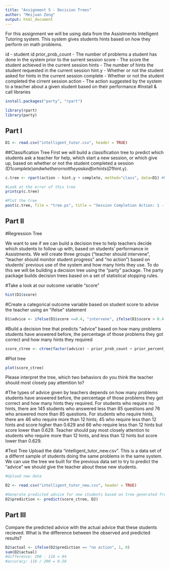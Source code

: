 ```yaml
---
title: "Assignment 5 - Decision Trees"
author: "Meijuan Zeng"
output: html_document
---
```

For this assignment we will be using data from the Assistments Intelligent Tutoring system. This system gives students hints based on how they perform on math problems. 

id - student id prior_prob_count - The number of problems a student has done in the system prior to the surrent session
score - The score the student achieved in the current session
hints - The number of hints the student requested in the current session
hint.y - Whether or not the student asked for hints in the current session
complete - Whether or not the student completed the cirrent session
action - The action suggested by the system to a teacher about a given student based on their performance
#Install & call libraries
```r
install.packages("party", "rpart")

library(rpart)
library(party)
```

## Part I
```r
D1 <- read.csv("intelligent_tutor.csv", header = TRUE)
```

##Classification Tree
First we will build a classification tree to predict which students ask a teacher for help, which start a new session, or which give up, based on whether or not the student completed a session (D1$complete) and whether or not they asked for hints (D1$hint.y). 
```r

c.tree <- rpart(action ~ hint.y + complete, method="class", data=D1) #Notice the standard R notion for a formula X ~ Y

#Look at the error of this tree
printcp(c.tree)

#Plot the tree
post(c.tree, file = "tree.ps", title = "Session Completion Action: 1 - Ask teacher, 2 - Start new session, 3 - Give up")

```
## Part II

#Regression Tree

We want to see if we can build a decision tree to help teachers decide which students to follow up with, based on students' performance in Assistments. We will create three groups ("teacher should intervene", "teacher should monitor student progress" and "no action") based on students' previous use of the system and how many hints they use. To do this we will be building a decision tree using the "party" package. The party package builds decision trees based on a set of statistical stopping rules.

#Take a look at our outcome variable "score"
```r
hist(D1$score)
```

#Create a categorical outcome variable based on student score to advise the teacher using an "ifelse" statement
```r
D1$advice <- ifelse(D1$score <=0.4, "intervene", ifelse(D1$score > 0.4 & D1$score <=0.8, "monitor", "no action"))
```

#Build a decision tree that predicts "advice" based on how many problems students have answered before, the percentage of those problems they got correct and how many hints they required
```r
score_ctree <- ctree(factor(advice) ~ prior_prob_count + prior_percent_correct + hints, D1)
```

#Plot tree
```r
plot(score_ctree)
```

Please interpret the tree, which two behaviors do you think the teacher should most closely pay attemtion to?

#The types of advice given by teachers depends on how many problems students have answered before, the percentage of those problems they got correct and how many hints they required. For students who require no hints, there are 145 students who answered less than 85 questions and 76 who answered more than 85 questions. For students who require hints, there are 46 who require more than 12 hints; 45 who require less than 12 hints and score higher than 0.629 and 66 who require less than 12 hints but score lower than 0.629. Teacher should pay most closely attention to students who require more than 12 hints, and less than 12 hints but score lower than 0.629. 

#Test Tree
Upload the data "intelligent_tutor_new.csv". This is a data set of a differnt sample of students doing the same problems in the same system. We can use the tree we built for the previous data set to try to predict the "advice" we should give the teacher about these new students. 

```r
#Upload new data

D2 <- read.csv("intelligent_tutor_new.csv", header = TRUE)

#Generate predicted advice for new students based on tree generated from old studentsq
D2$prediction <- predict(score_ctree, D2)
``` 
## Part III
Compare the predicted advice with the actual advice that these students recieved. What is the difference between the observed and predicted results?

```r
D2$actual <- ifelse(D2$prediction == "no action", 1, 0)
sum(D2$actual)
#difference: 200 - 116 = 84
#accuracy: 116 / 200 = 0.58
```

